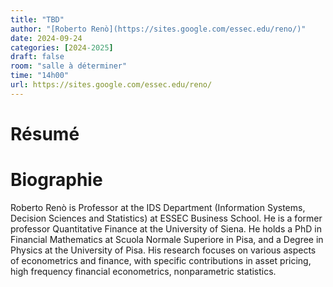 ```yaml
---
title: "TBD"
author: "[Roberto Renò](https://sites.google.com/essec.edu/reno/)"
date: 2024-09-24
categories: [2024-2025]
draft: false
room: "salle à déterminer"
time: "14h00"
url: https://sites.google.com/essec.edu/reno/
---
```


# Résumé

# Biographie

Roberto Renò is Professor at the IDS Department (Information Systems, Decision Sciences and Statistics) at ESSEC Business School. He is a former professor  Quantitative Finance at the University of Siena. He holds a PhD in Financial Mathematics at Scuola Normale Superiore in Pisa, and a Degree in Physics at the University of Pisa. His research focuses on various aspects of econometrics and finance, with specific contributions in asset pricing, high frequency financial econometrics, nonparametric statistics. 
